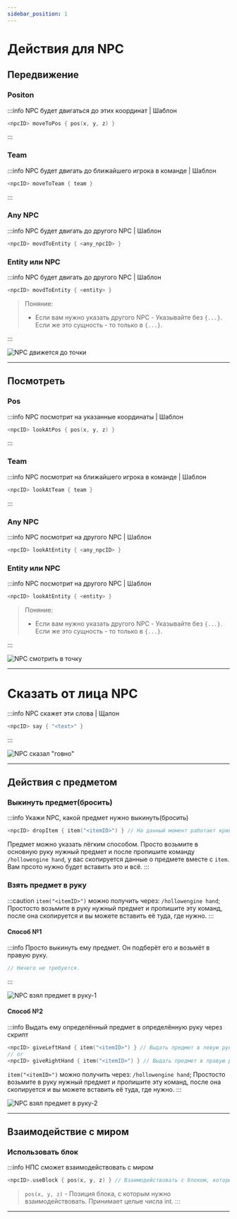 ```yaml
---
sidebar_position: 1
---
```


# Действия для NPC

## Передвижение

### Positon

:::info NPC будет двигаться до этих координат | Шаблон
```kts
<npcID> moveToPos { pos(x, y, z) }
```
:::

### Team

:::info NPC будет двигать до ближайшего игрока в команде | Шаблон
```kts
<npcID> moveToTeam { team }
```
:::


### Any NPC

:::info NPC будет двигать до другого NPC | Шаблон
```kts
<npcID> movdToEntity { <any_npcID> }
```

### Entity или NPC

:::info NPC будет двигать до другого NPC | Шаблон
```kts
<npcID> movdToEntity { <entity> }
```
> Поняние:
> - Если вам нужно указать другого NPC - Указывайте без `{...}`. Если же это сущность - то только в `{...}`.

:::

![NPC движется до точки](../../.resourses/npc-move.gif)

---

## Посмотреть

### Pos

:::info NPC посмотрит на указанные координаты | Шаблон
```kts
<npcID> lookAtPos { pos(x, y, z) }
```
:::

### Team

:::info NPC посмотрит на ближайшего игрока в команде | Шаблон
```kts
<npcID> lookAtTeam { team }
```
:::


### Any NPC

:::info NPC посмотрит на другого NPC | Шаблон
```kts
<npcID> lookAtEntity { <any_npcID> }
```

### Entity или NPC

:::info NPC посмотрит на другого NPC | Шаблон
```kts
<npcID> lookAtEntity { <entity> }
```
> Поняние:
> - Если вам нужно указать другого NPC - Указывайте без `{...}`. Если же это сущность - то только в `{...}`.

:::

![NPC смотрить в точку](../../.resourses/npc-look.gif)

---

# Сказать от лица NPC

:::info NPC скажет эти слова | Щалон
```kts
<npcID> say { "<text>" }
```
:::

![NPC сказал "говно"](../../.resourses/npc-say.gif)

---

## Действия с предметом

### Выкинуть предмет(бросить)

:::info Укажи NPC, какой предмет нужно выкинуть(бросить)
```kts
<npcID> dropItem { item("<itemID>") } // На данный момент работает криво, кидает только на Юг. Ждём патча.
```
Предмет можно указать лёгким способом. Просто возьмите в основную руку нужный предмет и после пропишите команду `/hollowengine hand`, у вас скопируется данные о предмете вместе с `item`. Вам прсото нужно будет вставить это и всё.
:::

### Взять предмет в руку

:::caution
`item("<itemID>")` можно получить через: `/hollowengine hand`; Простосто возьмите в руку нужный предмет и пропишите эту команд, после она скопируется и вы можете вставить её туда, где нужно.
:::

#### Способ №1



:::info Просто выкинуть ему предмет. Он подберёт его и возьмёт в правую руку.
```kts
// Ничего не требуется.
```
:::

![NPC взял предмет в руку-1](../../.resourses/npc-give-item1.gif)


#### Способ №2

:::info Выдать ему определённый предмет в определённую руку через скрипт
```kts
<npcID> giveLeftHand { item("<itemID>") } // Выдать предмет в левую руку
// or
<npcID> giveRightHand { item("<itemID>") } // Выдать предмет в правую руку
```
`item("<itemID>")` можно получить через: `/hollowengine hand`; Простосто возьмите в руку нужный предмет и пропишите эту команд, после она скопируется и вы можете вставить её туда, где нужно.
:::

![NPC взял предмет в руку-2](../../.resourses/npc-give-item2.gif)

---

## Взаимодействие с миром

### Использовать блок

:::info НПС сможет взаимодействовать с миром
```kts
<npcID>.useBlock { pos(x, y, z) } // Взаимодействовать с блоком, который находится на координатах x, y, z
```
> `pos(x, y, z)` - Позиция блока, с которым нужно взаимодействовать. Принимает целые числа int.
:::

---